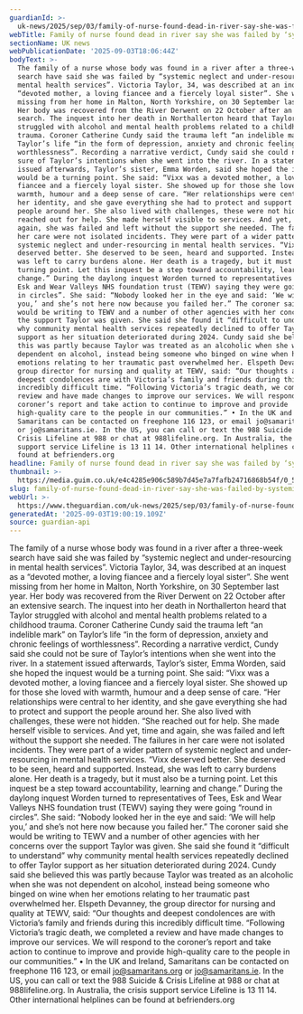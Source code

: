 ```yaml
---
guardianId: >-
  uk-news/2025/sep/03/family-of-nurse-found-dead-in-river-say-she-was-failed-by-systemic-neglect
webTitle: Family of nurse found dead in river say she was failed by ‘systemic neglect’
sectionName: UK news
webPublicationDate: '2025-09-03T18:06:44Z'
bodyText: >-
  The family of a nurse whose body was found in a river after a three-week
  search have said she was failed by “systemic neglect and under-resourcing in
  mental health services”. Victoria Taylor, 34, was described at an inquest as a
  “devoted mother, a loving fiancee and a fiercely loyal sister”. She went
  missing from her home in Malton, North Yorkshire, on 30 September last year.
  Her body was recovered from the River Derwent on 22 October after an extensive
  search. The inquest into her death in Northallerton heard that Taylor
  struggled with alcohol and mental health problems related to a childhood
  trauma. Coroner Catherine Cundy said the trauma left “an indelible mark” on
  Taylor’s life “in the form of depression, anxiety and chronic feelings of
  worthlessness”. Recording a narrative verdict, Cundy said she could not be
  sure of Taylor’s intentions when she went into the river. In a statement
  issued afterwards, Taylor’s sister, Emma Worden, said she hoped the inquest
  would be a turning point. She said: “Vixx was a devoted mother, a loving
  fiancee and a fiercely loyal sister. She showed up for those she loved with
  warmth, humour and a deep sense of care. “Her relationships were central to
  her identity, and she gave everything she had to protect and support the
  people around her. She also lived with challenges, these were not hidden. “She
  reached out for help. She made herself visible to services. And yet, time and
  again, she was failed and left without the support she needed. The failures in
  her care were not isolated incidents. They were part of a wider pattern of
  systemic neglect and under-resourcing in mental health services. “Vixx
  deserved better. She deserved to be seen, heard and supported. Instead, she
  was left to carry burdens alone. Her death is a tragedy, but it must also be a
  turning point. Let this inquest be a step toward accountability, learning and
  change.” During the daylong inquest Worden turned to representatives of Tees,
  Esk and Wear Valleys NHS foundation trust (TEWV) saying they were going “round
  in circles”. She said: “Nobody looked her in the eye and said: ‘We will help
  you,’ and she’s not here now because you failed her.” The coroner said she
  would be writing to TEWV and a number of other agencies with her concerns over
  the support Taylor was given. She said she found it “difficult to understand”
  why community mental health services repeatedly declined to offer Taylor
  support as her situation deteriorated during 2024. Cundy said she believed
  this was partly because Taylor was treated as an alcoholic when she was not
  dependent on alcohol, instead being someone who binged on wine when her
  emotions relating to her traumatic past overwhelmed her. Elspeth Devanney, the
  group director for nursing and quality at TEWV, said: “Our thoughts and
  deepest condolences are with Victoria’s family and friends during this
  incredibly difficult time. “Following Victoria’s tragic death, we completed a
  review and have made changes to improve our services. We will respond to the
  coroner’s report and take action to continue to improve and provide
  high-quality care to the people in our communities.” • In the UK and Ireland,
  Samaritans can be contacted on freephone 116 123, or email jo@samaritans.org
  or jo@samaritans.ie. In the US, you can call or text the 988 Suicide &amp;
  Crisis Lifeline at 988 or chat at 988lifeline.org. In Australia, the crisis
  support service Lifeline is 13 11 14. Other international helplines can be
  found at befrienders.org
headline: Family of nurse found dead in river say she was failed by ‘systemic neglect’
thumbnail: >-
  https://media.guim.co.uk/e4c4285e906c589b7d45e7a7fafb24716868b54f/0_572_1000_799/500.jpg
slug: family-of-nurse-found-dead-in-river-say-she-was-failed-by-systemic-neglect
webUrl: >-
  https://www.theguardian.com/uk-news/2025/sep/03/family-of-nurse-found-dead-in-river-say-she-was-failed-by-systemic-neglect
generatedAt: '2025-09-03T19:00:19.109Z'
source: guardian-api
---
```

The family of a nurse whose body was found in a river after a three-week search have said she was failed by “systemic neglect and under-resourcing in mental health services”. Victoria Taylor, 34, was described at an inquest as a “devoted mother, a loving fiancee and a fiercely loyal sister”. She went missing from her home in Malton, North Yorkshire, on 30 September last year. Her body was recovered from the River Derwent on 22 October after an extensive search. The inquest into her death in Northallerton heard that Taylor struggled with alcohol and mental health problems related to a childhood trauma. Coroner Catherine Cundy said the trauma left “an indelible mark” on Taylor’s life “in the form of depression, anxiety and chronic feelings of worthlessness”. Recording a narrative verdict, Cundy said she could not be sure of Taylor’s intentions when she went into the river. In a statement issued afterwards, Taylor’s sister, Emma Worden, said she hoped the inquest would be a turning point. She said: “Vixx was a devoted mother, a loving fiancee and a fiercely loyal sister. She showed up for those she loved with warmth, humour and a deep sense of care. “Her relationships were central to her identity, and she gave everything she had to protect and support the people around her. She also lived with challenges, these were not hidden. “She reached out for help. She made herself visible to services. And yet, time and again, she was failed and left without the support she needed. The failures in her care were not isolated incidents. They were part of a wider pattern of systemic neglect and under-resourcing in mental health services. “Vixx deserved better. She deserved to be seen, heard and supported. Instead, she was left to carry burdens alone. Her death is a tragedy, but it must also be a turning point. Let this inquest be a step toward accountability, learning and change.” During the daylong inquest Worden turned to representatives of Tees, Esk and Wear Valleys NHS foundation trust (TEWV) saying they were going “round in circles”. She said: “Nobody looked her in the eye and said: ‘We will help you,’ and she’s not here now because you failed her.” The coroner said she would be writing to TEWV and a number of other agencies with her concerns over the support Taylor was given. She said she found it “difficult to understand” why community mental health services repeatedly declined to offer Taylor support as her situation deteriorated during 2024. Cundy said she believed this was partly because Taylor was treated as an alcoholic when she was not dependent on alcohol, instead being someone who binged on wine when her emotions relating to her traumatic past overwhelmed her. Elspeth Devanney, the group director for nursing and quality at TEWV, said: “Our thoughts and deepest condolences are with Victoria’s family and friends during this incredibly difficult time. “Following Victoria’s tragic death, we completed a review and have made changes to improve our services. We will respond to the coroner’s report and take action to continue to improve and provide high-quality care to the people in our communities.” • In the UK and Ireland, Samaritans can be contacted on freephone 116 123, or email jo@samaritans.org or jo@samaritans.ie. In the US, you can call or text the 988 Suicide &amp; Crisis Lifeline at 988 or chat at 988lifeline.org. In Australia, the crisis support service Lifeline is 13 11 14. Other international helplines can be found at befrienders.org
